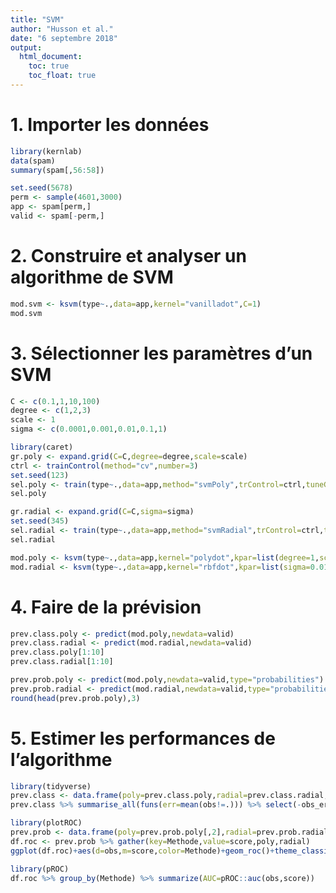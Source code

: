 ---
title: "SVM"
author: "Husson et al."
date: "6 septembre 2018"
output:
  html_document:
    toc: true
    toc_float: true 
---

# 1. Importer les données

```{r,message=FALSE,warning=FALSE}
library(kernlab)
data(spam)
summary(spam[,56:58])
```

```{r}
set.seed(5678)
perm <- sample(4601,3000)
app <- spam[perm,]
valid <- spam[-perm,]
```

# 2. Construire et analyser un algorithme de SVM

```{r,message=FALSE,warning=FALSE}
mod.svm <- ksvm(type~.,data=app,kernel="vanilladot",C=1)
mod.svm
```

# 3. Sélectionner les paramètres d’un SVM

```{r}
C <- c(0.1,1,10,100)
degree <- c(1,2,3)
scale <- 1
sigma <- c(0.0001,0.001,0.01,0.1,1)
```


```{r,message=FALSE,warning=FALSE}
library(caret)
gr.poly <- expand.grid(C=C,degree=degree,scale=scale)
ctrl <- trainControl(method="cv",number=3)
set.seed(123)
sel.poly <- train(type~.,data=app,method="svmPoly",trControl=ctrl,tuneGrid=gr.poly)
sel.poly

gr.radial <- expand.grid(C=C,sigma=sigma)
set.seed(345)
sel.radial <- train(type~.,data=app,method="svmRadial",trControl=ctrl,tuneGrid=gr.radial)
sel.radial
```

```{r}
mod.poly <- ksvm(type~.,data=app,kernel="polydot",kpar=list(degree=1,scale=1,offset=1),C=1,prob.model = TRUE)
mod.radial <- ksvm(type~.,data=app,kernel="rbfdot",kpar=list(sigma=0.01),C=10,prob.model = TRUE)

```

# 4. Faire de la prévision

```{r}
prev.class.poly <- predict(mod.poly,newdata=valid)
prev.class.radial <- predict(mod.radial,newdata=valid)
prev.class.poly[1:10]
prev.class.radial[1:10]
```

```{r}
prev.prob.poly <- predict(mod.poly,newdata=valid,type="probabilities")
prev.prob.radial <- predict(mod.radial,newdata=valid,type="probabilities")
round(head(prev.prob.poly),3)
```

# 5. Estimer les performances de l’algorithme

```{r,message=FALSE,warning=FALSE}
library(tidyverse)
prev.class <- data.frame(poly=prev.class.poly,radial=prev.class.radial,obs=valid$type)
prev.class %>% summarise_all(funs(err=mean(obs!=.))) %>% select(-obs_err) %>% round(3)
```

```{r,message=FALSE,warning=FALSE}
library(plotROC)
prev.prob <- data.frame(poly=prev.prob.poly[,2],radial=prev.prob.radial[,2],obs=valid$type)
df.roc <- prev.prob %>% gather(key=Methode,value=score,poly,radial)
ggplot(df.roc)+aes(d=obs,m=score,color=Methode)+geom_roc()+theme_classic()

```

```{r,message=FALSE,warning=FALSE}
library(pROC)
df.roc %>% group_by(Methode) %>% summarize(AUC=pROC::auc(obs,score))
```


